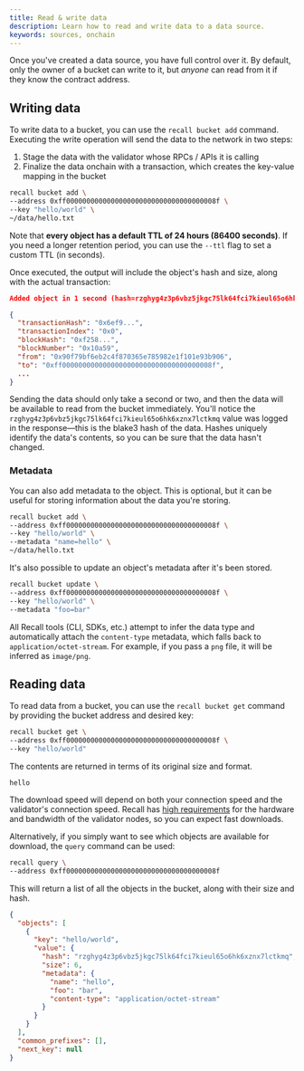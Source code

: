 ```yaml
---
title: Read & write data
description: Learn how to read and write data to a data source.
keywords: sources, onchain
---
```


Once you've created a data source, you have full control over it. By default, only the owner of a
bucket can write to it, but _anyone_ can read from it if they know the contract address.

## Writing data

To write data to a bucket, you can use the `recall bucket add` command. Executing the write
operation will send the data to the network in two steps:

1. Stage the data with the validator whose RPCs / APIs it is calling
2. Finalize the data onchain with a transaction, which creates the key-value mapping in the bucket

```sh
recall bucket add \
--address 0xff0000000000000000000000000000000000008f \
--key "hello/world" \
~/data/hello.txt
```

<Callout type="info">

Note that **every object has a default TTL of 24 hours (86400 seconds)**. If you need a longer
retention period, you can use the `--ttl` flag to set a custom TTL (in seconds).

</Callout>

Once executed, the output will include the object's hash and size, along with the actual
transaction:

```json
Added object in 1 second (hash=rzghyg4z3p6vbz5jkgc75lk64fci7kieul65o6hk6xznx7lctkmq; size=6)

{
  "transactionHash": "0x6ef9...",
  "transactionIndex": "0x0",
  "blockHash": "0xf258...",
  "blockNumber": "0x10a59",
  "from": "0x90f79bf6eb2c4f870365e785982e1f101e93b906",
  "to": "0xff0000000000000000000000000000000000008f",
  ...
}
```

Sending the data should only take a second or two, and then the data will be available to read from
the bucket immediately. You'll notice the `rzghyg4z3p6vbz5jkgc75lk64fci7kieul65o6hk6xznx7lctkmq`
value was logged in the response—this is the blake3 hash of the data. Hashes uniquely identify the
data's contents, so you can be sure that the data hasn't changed.

### Metadata

You can also add metadata to the object. This is optional, but it can be useful for storing
information about the data you're storing.

```sh
recall bucket add \
--address 0xff0000000000000000000000000000000000008f \
--key "hello/world" \
--metadata "name=hello" \
~/data/hello.txt
```

It's also possible to update an object's metadata after it's been stored.

```sh
recall bucket update \
--address 0xff0000000000000000000000000000000000008f \
--key "hello/world" \
--metadata "foo=bar"
```

<Callout type="info">

All Recall tools (CLI, SDKs, etc.) attempt to infer the data type and automatically attach the
`content-type` metadata, which falls back to `application/octet-stream`. For example, if you pass a
`png` file, it will be inferred as `image/png`.

</Callout>

## Reading data

To read data from a bucket, you can use the `recall bucket get` command by providing the bucket
address and desired key:

```sh
recall bucket get \
--address 0xff0000000000000000000000000000000000008f \
--key "hello/world"
```

The contents are returned in terms of its original size and format.

```
hello
```

The download speed will depend on both your connection speed and the validator's connection speed.
Recall has [high requirements](/advanced/protocol/operators) for the hardware and bandwidth of the validator
nodes, so you can expect fast downloads.

Alternatively, if you simply want to see which objects are available for download, the `query`
command can be used:

```sh
recall query \
--address 0xff0000000000000000000000000000000000008f
```

This will return a list of all the objects in the bucket, along with their size and hash.

```json
{
  "objects": [
    {
      "key": "hello/world",
      "value": {
        "hash": "rzghyg4z3p6vbz5jkgc75lk64fci7kieul65o6hk6xznx7lctkmq",
        "size": 6,
        "metadata": {
          "name": "hello",
          "foo": "bar",
          "content-type": "application/octet-stream"
        }
      }
    }
  ],
  "common_prefixes": [],
  "next_key": null
}
```
